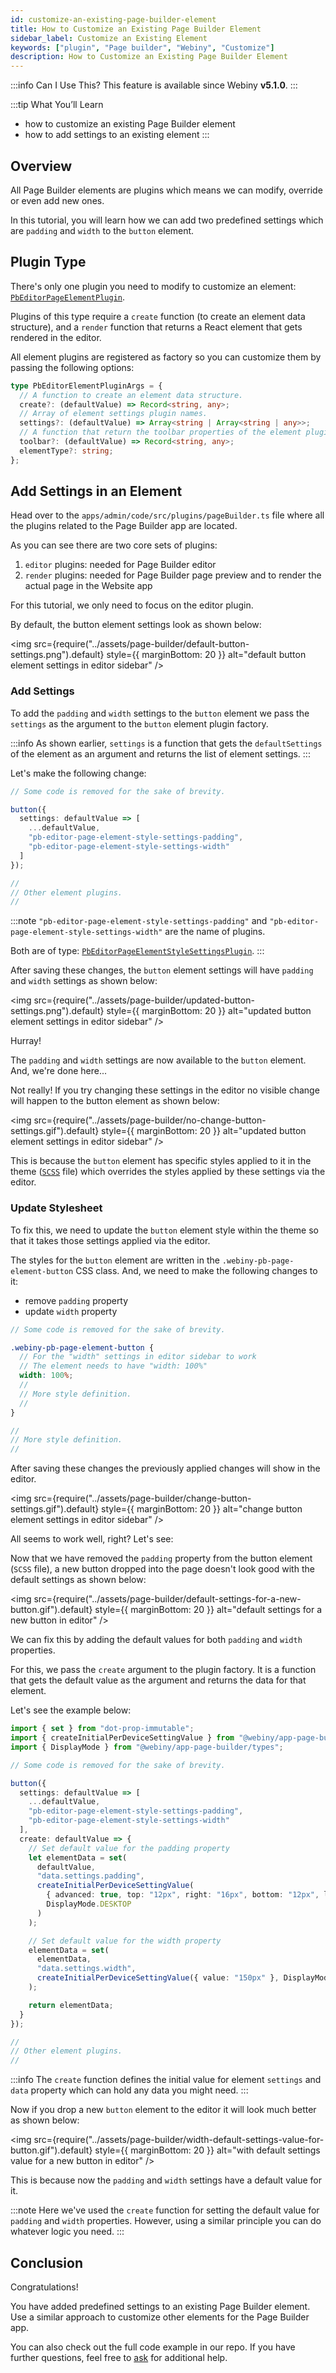 ```yaml
---
id: customize-an-existing-page-builder-element
title: How to Customize an Existing Page Builder Element
sidebar_label: Customize an Existing Element
keywords: ["plugin", "Page builder", "Webiny", "Customize"]
description: How to Customize an Existing Page Builder Element
---
```


<!-- Include this when needed (e.g. when explaining a feature that was introduced in a specific Webiny version) -->

:::info Can I Use This?
This feature is available since Webiny **v5.1.0**.
:::

<!-- Always include this section on top of the page. -->

:::tip What You’ll Learn

- how to customize an existing Page Builder element
- how to add settings to an existing element
:::

## Overview

All Page Builder elements are plugins which means we can modify, override or even add new ones.
<!-- TODO: Add an info section about What are plugins? And how we use them in Webiny? -->
In this tutorial, you will learn how we can add two predefined settings which are `padding` and `width` to the `button` element.

## Plugin Type

There's only one plugin you need to modify to customize an element: [`PbEditorPageElementPlugin`](/docs/references/page-builder/plugins#pb-editor-page-element).

Plugins of this type require a `create` function (to create an element data structure), and a `render` function that returns a React element that gets rendered in the editor.

All element plugins are registered as factory so you can customize them by passing the following options:

```ts title="@webiny/app-page-builder/types"
type PbEditorElementPluginArgs = {
  // A function to create an element data structure.
  create?: (defaultValue) => Record<string, any>;
  // Array of element settings plugin names.
  settings?: (defaultValue) => Array<string | Array<string | any>>;
  // A function that return the toolbar properties of the element plugin.
  toolbar?: (defaultValue) => Record<string, any>;
  elementType?: string;
};
```

## Add Settings in an Element

Head over to the `apps/admin/code/src/plugins/pageBuilder.ts` file where all the plugins related to the Page Builder app are located.

As you can see there are two core sets of plugins:

1. `editor` plugins: needed for Page Builder editor
2. `render` plugins: needed for Page Builder page preview and to render the actual page in the Website app

For this tutorial, we only need to focus on the editor plugin.

By default, the button element settings look as shown below:

<!-- vale off -->

<img
  src={require("../assets/page-builder/default-button-settings.png").default}
  style={{ marginBottom: 20 }}
  alt="default button element settings in editor sidebar"
/>

<!-- vale on -->

### Add Settings

To add the `padding` and `width` settings to the `button` element we pass the `settings` as the argument to the `button` element plugin factory.

:::info
As shown earlier, `settings` is a function that gets the `defaultSettings` of the element as an argument and returns the list of element settings.
:::

Let's make the following change:

```ts title="apps/admin/code/src/plugins/pageBuilder/editorPlugins.ts"
// Some code is removed for the sake of brevity.

button({
  settings: defaultValue => [
    ...defaultValue,
    "pb-editor-page-element-style-settings-padding",
    "pb-editor-page-element-style-settings-width"
  ]
});

//
// Other element plugins.
//
```
:::note
`"pb-editor-page-element-style-settings-padding"` and `"pb-editor-page-element-style-settings-width"`
are the name of plugins.

Both are of type: [`PbEditorPageElementStyleSettingsPlugin`](/docs/references/page-builder/plugins#pb-editor-page-element-style-settings).
:::

After saving these changes, the `button` element settings will have `padding` and `width` settings as shown below:

<!-- vale off -->

<img
  src={require("../assets/page-builder/updated-button-settings.png").default}
  style={{ marginBottom: 20 }}
  alt="updated button element settings in editor sidebar"
/>

<!-- vale on -->

Hurray!

The `padding` and `width` settings are now available to the `button` element. And, we're done here...

Not really! If you try changing these settings in the editor no visible change will happen to the button element as shown below:

<!-- vale off -->

<img
  src={require("../assets/page-builder/no-change-button-settings.gif").default}
  style={{ marginBottom: 20 }}
  alt="updated button element settings in editor sidebar"
/>

<!-- vale on -->

This is because the `button` element has specific styles applied to it in the theme ([`SCSS`](https://github.com/webiny/webiny-js/blob/next/apps/theme/pageBuilder/styles/elements/button.scss#L50) file)
which overrides the styles applied by these settings via the editor.

### Update Stylesheet

To fix this, we need to update the `button` element style within the theme
so that it takes those settings applied via the editor.
<!-- TODO: Add link to the theme article. -->

The styles for the `button` element are written in the `.webiny-pb-page-element-button` CSS class.
And, we need to make the following changes to it:

- remove `padding` property
- update `width` property

```scss title="apps/theme/pageBuilder/styles/elements/button.scss"
// Some code is removed for the sake of brevity.

.webiny-pb-page-element-button {
  // For the "width" settings in editor sidebar to work
  // The element needs to have "width: 100%"
  width: 100%;
  //
  // More style definition.
  //
}

//
// More style definition.
//
```

After saving these changes the previously applied changes will show in the editor.

<!-- vale off -->

<img
  src={require("../assets/page-builder/change-button-settings.gif").default}
  style={{ marginBottom: 20 }}
  alt="change button element settings in editor sidebar"
/>

<!-- vale on -->

All seems to work well, right? Let's see:

Now that we have removed the `padding` property from the button element (`SCSS` file),
a new button dropped into the page doesn't look good with the default settings as shown below:

<!-- vale off -->

<img
  src={require("../assets/page-builder/default-settings-for-a-new-button.gif").default}
  style={{ marginBottom: 20 }}
  alt="default settings for a new button in editor"
/>

<!-- vale on -->

We can fix this by adding the default values for both `padding` and `width` properties.

For this, we pass the `create` argument to the plugin factory.
It is a function that gets the default value as the argument and returns the data for that element.

Let's see the example below:

```ts {13-32} title="apps/admin/code/src/plugins/pageBuilder/editorPlugins.ts"
import { set } from "dot-prop-immutable";
import { createInitialPerDeviceSettingValue } from "@webiny/app-page-builder/editor/plugins/elementSettings/elementSettingsUtils";
import { DisplayMode } from "@webiny/app-page-builder/types";

// Some code is removed for the sake of brevity.

button({
  settings: defaultValue => [
    ...defaultValue,
    "pb-editor-page-element-style-settings-padding",
    "pb-editor-page-element-style-settings-width"
  ],
  create: defaultValue => {
    // Set default value for the padding property
    let elementData = set(
      defaultValue,
      "data.settings.padding",
      createInitialPerDeviceSettingValue(
        { advanced: true, top: "12px", right: "16px", bottom: "12px", left: "16px" },
        DisplayMode.DESKTOP
      )
    );

    // Set default value for the width property
    elementData = set(
      elementData,
      "data.settings.width",
      createInitialPerDeviceSettingValue({ value: "150px" }, DisplayMode.DESKTOP)
    );

    return elementData;
  }
});

//
// Other element plugins.
//
```

:::info
The `create` function defines the initial value for element `settings` and `data` property which can hold any data you might need.
:::

Now if you drop a new `button` element to the editor it will look much better as shown below:

<!-- vale off -->

<img
  src={require("../assets/page-builder/width-default-settings-value-for-button.gif").default}
  style={{ marginBottom: 20 }}
  alt="with default settings value for a new button in editor"
/>

<!-- vale on -->

This is because now the `padding` and `width` settings have a default value for it.

:::note
Here we've used the `create` function for setting the default value for `padding` and `width` properties.
However, using a similar principle you can do whatever logic you need.
:::

## Conclusion

Congratulations!

You have added predefined settings to an existing Page Builder element.
Use a similar approach to customize other elements for the Page Builder app.

You can also check out the full code example in our repo. If you have further questions, feel free to [ask](https://www.webiny.com/slack/) for additional help.
